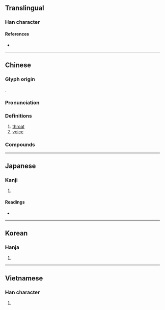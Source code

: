 {{character info/new}}
==Translingual==

===Han character===
{{Han char|rn=30|rad=口|as=10|sn=13|four=67094|canj=REED|ids=⿰口桑}}

====References====
* {{Han ref|kx=0202.260|dkj=04070|dj=0425.070|hdz=10672.060|uh=55D3|ud=21971|bh=B6DA|bd=46810}}

----

==Chinese==
{{zh-forms}}

===Glyph origin===
{{Han etym}}
{{Han compound|口|桑|ls=psc|c1=s|c2=p}}.

===Pronunciation===
{{zh-pron
|m=sǎng
|c=song1,song2
|h=pfs=
|md=
|mn=ml:sóng
|w=2saan
|oc=y
|cat=n
}}

===Definitions===
{{zh-hanzi}}

# [[throat]]
# [[voice]]

===Compounds===
{{zh-der|吊嗓子|假嗓子|倒嗓|小嗓|嗓門|喊嗓子|大嗓門|嗓門兒|嗓音|嗓子|嗓兒|啞嗓|吊嗓|左嗓子|嗓磕|攮嗓|村聲潑嗓|破嗓子|氣嗓|洋嗓子|破鑼嗓子|搗嗓子|潑聲浪嗓|扯開嗓子|拋聲調嗓|本嗓|調喉嗓|鬧嗓子|聲嗓|金嗓子|調嗓}}

----

==Japanese==

===Kanji===
{{ja-kanji|grade=|rs=口10}}

# {{rfdef|ja|sort=口10}}

====Readings====
* {{ja-readings|on=[[そう]] (sō)|kun=[[のど]] (nodo)}}

----

==Korean==

===Hanja===
{{ko-hanja|hangeul=상|rv=sang|mr=sang}}

# {{rfdef|ko|sort=口10}}

----

==Vietnamese==

===Han character===
{{vi-hantu|[[tảng]], [[tang]]|rs=口10}}

# {{rfdef|vi|sort=口10}}
